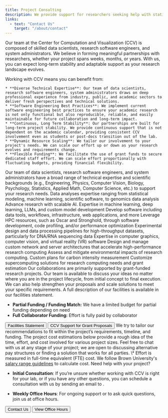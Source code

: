 ```yaml
---
title: Project Consulting
description: We provide support for researchers seeking help with statistical modeling, machine learning, data mining, data visualization, computational biology, high-performance computing, and software engineering.
links:
  - text: "Contact Us"
    target: "/about/contact"
---
```


<ContentSection title="Why Work with CCV?">
  Our team at the Center for Computation and Visualization (CCV) is composed of skilled data scientists, research software engineers, and system administrators. We believe in forming meaningful partnerships with researchers, whether your project spans weeks, months, or years. With us, you can expect long-term stability and adaptable support as your research landscape evolves.

  Working with CCV means you can benefit from:
  
    * **Diverse Technical Expertise**: Our team of data scientists, research software engineers, system administrators draws on deep professional experience from industry, public, and academic sectors to deliver fresh perspectives and technical solutions.
    * **Software Engineering Best Practices**: We implement current software engineering best practices to ensure your academic research is not only functional but also reproducible, reliable, and easily maintainable for future collaboration and long-term impact.
    * **Continuous, Long Term Stability**: Our partnerships are built for long-term project stability. We provide continuous support that is not dependent on the academic calendar, providing consistent CCV involvement even as students or post-docs transition out of the lab.
    * **Dynamic Resource Scaling**: We tailor our involvement to your project's needs. We can scale our effort up or down as your research evolves and requirements change.
    * **Flexible Funding**: We facilitate the use of grant funds to secure dedicated staff effort. We can scale effort proportionally with fluctuating budgets, providing financial flexibility.
  
</ContentSection>

<ContentSection title="Technical Expertise">
  Our team of data scientists, research software engineers, and system administrators have a broad range of technical
  expertise and scientific backgrounds (e.g., Engineering, Physics, Computer Vision, Biology, Psychology, Statistics,
  Applied Math, Computer Science, etc.) to support your research needs.

  <CardGroup>
    <StyledCard title="Data Science" iconName="FaAtom">
      Data analyses expertise ranging from statistical modeling, machine learning, scientific software, to genomics data analysis
    </StyledCard>
    <StyledCard title="Artificial Intelligence" iconName="FaRobot">
      Advance research with scalable AI. Expertise in machine learning, deep learning, LLMs, and custom model development
    </StyledCard>
    <StyledCard title="Software Engineering" iconName="FaCode">
      Develop software including data tools, workflows, infrastructure, web applications, and more
    </StyledCard>
    <StyledCard title="High-Performance Computing" iconName="FaRocket">
      Leverage HPC resources, such as Oscar and Stronghold, through software development, code profiling, and/or performance optimization
    </StyledCard>
    <StyledCard title="Computational Biology" iconName="FaDna">
      Experimental design and data processing pipelines for high-throughput datasets, particularly for DNA/RNA sequencing data
    </StyledCard>
    <StyledCard title="Visualization" iconName="FaCube">
      Expertise in computer graphics, computer vision, and virtual reality (VR) software
    </StyledCard>
    <StyledCard title="Technical Infrastructure" iconName="FaServer">
      Design and manage custom network and server architectures that accelerate high-performance research computing
    </StyledCard>
    <StyledCard title="Software Sustainability" iconName="FaTree">
      Assess and mitigate environmental impacts of research computing. Custom plans for carbon intensity measurement
    </StyledCard>
    <StyledCard title="Hardware Consultation" iconName="FaCog">
      Customize supercomputing solutions for research computing needs and grant estimation
    </StyledCard>
  </CardGroup>
</ContentSection>

<ContentSection title="Funding Collaborations">
  Our collaborations are primarily supported by grant-funded research projects. Our team is available to discuss your ideas no 
  matter where you are in the project lifecycle, from initial concept to final execution. We can also help strengthen 
  your proposals and scale solutions to meet your specific requirements. A full description of our facilities is 
  available in our facilities statement.

  * **Partial Funding / Funding Match:** We have a limited budget for partial funding depending on need
  * **Full Collaborator Funding:** Effort is fully paid by collaborator

  <ButtonGroup>
      <Button href="https://docs.google.com/document/d/1anrhAU6iQxAo-KzNKeiDgLd-ZiC3UsuoRAZUKOBRLB4/edit?usp=sharing" variant="primary_filled">
          Facilities Statement
      </Button>
      <Button href="https://docs.google.com/document/d/1GFG9NYSh0pAQuI1n4Hba1-jC_-2ySQ6uzXltc_khnig/edit?usp=sharing" variant="secondary_filled">
          CCV Support for Grant Proposals
      </Button>
  </ButtonGroup>

</ContentSection>

<ContentSection title="Project Cost Estimation">
  We try to tailor our recommendations to fit within the project’s requirements, timeline, and funding. The project cost estimations below provide a rough idea of the time, effort, and cost involved for various project sizes. Feel free to chat with us at any stage of your project; we are open to discussing alternative pay structures or finding a solution that works for all parties. 
  <CardGroup>
      <CostEstimateCard 
        title="Extra Small" 
        time="1-3" 
        units="months" 
        engineers="1" 
        fte="40%"
      />
      <CostEstimateCard 
        title="Small" 
        time="6-8" 
        units="months" 
        engineers="1-2" 
        fte="60%"
      />
      <CostEstimateCard 
        title="Medium" 
        time="1" 
        units="year" 
        engineers="1-2" 
        fte="80%"
      />
      <CostEstimateCard 
        title="Large" 
        time="2+" 
        units="years" 
        engineers="2+" 
        fte="80%"
      />

  </CardGroup>
  \* Effort is measured in full-time equivalent (FTE) cost. We follow Brown University's
        <a href="https://hr.brown.edu/working-brown/compensation/salary-ranges" target="_blank" rel="noopener noreferrer" >salary range guidelines</a>
        to calculate cost.
</ContentSection>

<ContentSection title="Project Estimation Examples">
  <ProjectEstimationSection/>
</ContentSection>

<ContentSection title="Getting Started">
  Need help with your project?

  * **Initial Consultation**: If you’re unsure whether working with CCV is right for your lab, or if you have any other questions, you can
  schedule a consultation with us by sending an email to <CopyableEmail email="support@ccv.brown.edu"/>.

  * **Weekly Office Hours**: For ongoing support or to ask quick questions, join us at office hours.

  <ButtonGroup>
    <Button href="/about/contact" variant="primary_filled">
      Contact Us
    </Button>
    <Button href="https://events.brown.edu/ccv/month" variant="secondary_filled">
        View Office Hours
    </Button>
  </ButtonGroup>
</ContentSection>

